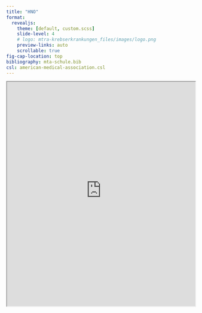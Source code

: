 ```yaml
---
title: "HNO"
format:
  revealjs: 
    theme: [default, custom.scss]
    slide-level: 4
    # logo: mtra-krebserkrankungen_files/images/logo.png
    preview-links: auto
    scrollable: true
fig-cap-location: top
bibliography: mta-schule.bib
csl: american-medical-association.csl
---
```



<iframe src="https://znrrg8-jorge0luis-torres0cavazos.shinyapps.io/apps_shiny/" width="100%" height="600px"></iframe>

